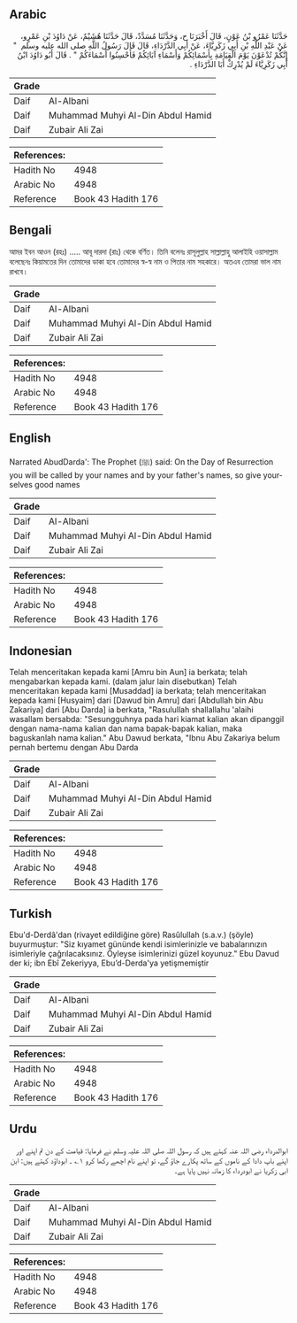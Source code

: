 ## Arabic


<div dir="rtl" lang="ar" style={{fontSize:'larger',backgroundColor:'#f8f9fa',padding:20}}>
حَدَّثَنَا عَمْرُو بْنُ عَوْنٍ، قَالَ أَخْبَرَنَا ح، وَحَدَّثَنَا مُسَدَّدٌ، قَالَ حَدَّثَنَا هُشَيْمٌ، عَنْ دَاوُدَ بْنِ عَمْرٍو، عَنْ عَبْدِ اللَّهِ بْنِ أَبِي زَكَرِيَّاءَ، عَنْ أَبِي الدَّرْدَاءِ، قَالَ قَالَ رَسُولُ اللَّهِ صلى الله عليه وسلم ‏ "‏ إِنَّكُمْ تُدْعَوْنَ يَوْمَ الْقِيَامَةِ بِأَسْمَائِكُمْ وَأَسْمَاءِ آبَائِكُمْ فَأَحْسِنُوا أَسْمَاءَكُمْ ‏"‏ ‏.‏ قَالَ أَبُو دَاوُدَ ابْنُ أَبِي زَكَرِيَّاءَ لَمْ يُدْرِكْ أَبَا الدَّرْدَاءِ ‏.‏
</div>
<div style={{backgroundColor:'#f8f9fa',padding:20, marginBottom: 10}}><table> <thead> <tr> <th>Grade</th> <th></th> </tr> </thead> <tbody> <tr><td>Daif</td><td>Al-Albani</td></tr><tr><td>Daif</td><td>Muhammad Muhyi Al-Din Abdul Hamid</td></tr><tr><td>Daif</td><td>Zubair Ali Zai</td></tr></tbody></table><table> <thead> <tr> <th>References:</th> <th></th> </tr> </thead> <tbody><tr><td>Hadith No</td><td>4948</td></tr><tr><td>Arabic No</td><td>4948</td></tr><tr><td>Reference</td><td>Book 43 Hadith 176</td></tr></tbody></table></div>

## Bengali


<div dir="ltr" lang="bn" style={{fontSize:'larger',backgroundColor:'#f8f9fa',padding:20}}>
আমর ইবন আওন (রহঃ) ..... আবূ দারদা (রাঃ) থেকে বর্ণিত। তিনি বলেনঃ রাসূলুল্লাহ সাল্লাল্লাহু আলাইহি ওয়াসাল্লাম বলেছেনঃ কিয়ামতের দিন তোমাদের ডাকা হবে তোমাদের স্ব-স্ব নাম ও পিতার নাম সহকারে। অতএব তোমরা ভাল নাম রাখবে।
</div>
<div style={{backgroundColor:'#f8f9fa',padding:20, marginBottom: 10}}><table> <thead> <tr> <th>Grade</th> <th></th> </tr> </thead> <tbody> <tr><td>Daif</td><td>Al-Albani</td></tr><tr><td>Daif</td><td>Muhammad Muhyi Al-Din Abdul Hamid</td></tr><tr><td>Daif</td><td>Zubair Ali Zai</td></tr></tbody></table><table> <thead> <tr> <th>References:</th> <th></th> </tr> </thead> <tbody><tr><td>Hadith No</td><td>4948</td></tr><tr><td>Arabic No</td><td>4948</td></tr><tr><td>Reference</td><td>Book 43 Hadith 176</td></tr></tbody></table></div>

## English


<div dir="ltr" lang="en" style={{fontSize:'larger',backgroundColor:'#f8f9fa',padding:20}}>
Narrated AbudDarda': The Prophet (ﷺ) said: On the Day of Resurrection you will be called by your names and by your father's names, so give yourselves good names
</div>
<div style={{backgroundColor:'#f8f9fa',padding:20, marginBottom: 10}}><table> <thead> <tr> <th>Grade</th> <th></th> </tr> </thead> <tbody> <tr><td>Daif</td><td>Al-Albani</td></tr><tr><td>Daif</td><td>Muhammad Muhyi Al-Din Abdul Hamid</td></tr><tr><td>Daif</td><td>Zubair Ali Zai</td></tr></tbody></table><table> <thead> <tr> <th>References:</th> <th></th> </tr> </thead> <tbody><tr><td>Hadith No</td><td>4948</td></tr><tr><td>Arabic No</td><td>4948</td></tr><tr><td>Reference</td><td>Book 43 Hadith 176</td></tr></tbody></table></div>

## Indonesian


<div dir="ltr" lang="id" style={{fontSize:'larger',backgroundColor:'#f8f9fa',padding:20}}>
Telah menceritakan kepada kami [Amru bin Aun] ia berkata; telah mengabarkan kepada kami. (dalam jalur lain disebutkan) Telah menceritakan kepada kami [Musaddad] ia berkata; telah menceritakan kepada kami [Husyaim] dari [Dawud bin Amru] dari [Abdullah bin Abu Zakariya] dari [Abu Darda] ia berkata, "Rasulullah shallallahu 'alaihi wasallam bersabda: "Sesungguhnya pada hari kiamat kalian akan dipanggil dengan nama-nama kalian dan nama bapak-bapak kalian, maka baguskanlah nama kalian." Abu Dawud berkata, "Ibnu Abu Zakariya belum pernah bertemu dengan Abu Darda
</div>
<div style={{backgroundColor:'#f8f9fa',padding:20, marginBottom: 10}}><table> <thead> <tr> <th>Grade</th> <th></th> </tr> </thead> <tbody> <tr><td>Daif</td><td>Al-Albani</td></tr><tr><td>Daif</td><td>Muhammad Muhyi Al-Din Abdul Hamid</td></tr><tr><td>Daif</td><td>Zubair Ali Zai</td></tr></tbody></table><table> <thead> <tr> <th>References:</th> <th></th> </tr> </thead> <tbody><tr><td>Hadith No</td><td>4948</td></tr><tr><td>Arabic No</td><td>4948</td></tr><tr><td>Reference</td><td>Book 43 Hadith 176</td></tr></tbody></table></div>

## Turkish


<div dir="ltr" lang="tr" style={{fontSize:'larger',backgroundColor:'#f8f9fa',padding:20}}>
Ebu'd-Derdâ'dan (rivayet edildiğine göre) Rasûlullah (s.a.v.) (şöyle) buyurmuştur: "Siz kıyamet gününde kendi isimlerinizle ve babalarınızın isimleriyle çağrılacaksınız. Öyleyse isimlerinizi güzel koyunuz." Ebu Davud der ki; ibn Ebî Zekeriyya, Ebu’d-Derda'ya yetişmemiştir
</div>
<div style={{backgroundColor:'#f8f9fa',padding:20, marginBottom: 10}}><table> <thead> <tr> <th>Grade</th> <th></th> </tr> </thead> <tbody> <tr><td>Daif</td><td>Al-Albani</td></tr><tr><td>Daif</td><td>Muhammad Muhyi Al-Din Abdul Hamid</td></tr><tr><td>Daif</td><td>Zubair Ali Zai</td></tr></tbody></table><table> <thead> <tr> <th>References:</th> <th></th> </tr> </thead> <tbody><tr><td>Hadith No</td><td>4948</td></tr><tr><td>Arabic No</td><td>4948</td></tr><tr><td>Reference</td><td>Book 43 Hadith 176</td></tr></tbody></table></div>

## Urdu


<div dir="rtl" lang="ur" style={{fontSize:'larger',backgroundColor:'#f8f9fa',padding:20}}>
ابوالدرداء رضی اللہ عنہ کہتے ہیں کہ رسول اللہ صلی اللہ علیہ وسلم نے فرمایا: قیامت کے دن تم اپنے اور اپنے باپ دادا کے ناموں کے ساتھ پکارے جاؤ گے، تو اپنے نام اچھے رکھا کرو ۱؎ ۔ ابوداؤد کہتے ہیں: ابن ابی زکریا نے ابودرداء کا زمانہ نہیں پایا ہے۔
</div>
<div style={{backgroundColor:'#f8f9fa',padding:20, marginBottom: 10}}><table> <thead> <tr> <th>Grade</th> <th></th> </tr> </thead> <tbody> <tr><td>Daif</td><td>Al-Albani</td></tr><tr><td>Daif</td><td>Muhammad Muhyi Al-Din Abdul Hamid</td></tr><tr><td>Daif</td><td>Zubair Ali Zai</td></tr></tbody></table><table> <thead> <tr> <th>References:</th> <th></th> </tr> </thead> <tbody><tr><td>Hadith No</td><td>4948</td></tr><tr><td>Arabic No</td><td>4948</td></tr><tr><td>Reference</td><td>Book 43 Hadith 176</td></tr></tbody></table></div>